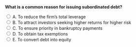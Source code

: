 ::: {.question-block}

<form onsubmit="event.preventDefault(); checkAnswer('module6_mcq_q76')" data-correct-answer="B">
<strong style="display: block;">What is a common reason for issuing subordinated debt?</strong>

<label><input type="radio" name="module6_mcq_q76" value="A"> A. To reduce the firm’s total leverage</label><br>
<label><input type="radio" name="module6_mcq_q76" value="B"> B. To attract investors seeking higher returns for higher risk</label><br>
<label><input type="radio" name="module6_mcq_q76" value="C"> C. To ensure priority in bankruptcy payments</label><br>
<label><input type="radio" name="module6_mcq_q76" value="D"> D. To obtain tax exemptions</label><br>
<label><input type="radio" name="module6_mcq_q76" value="E"> E. To convert debt into equity</label><br>
</form>

<div id="feedback-module6_mcq_q76" class="feedback" style="display:none;">
✅ Correct: B. Subordinated debt compensates investors with higher yields due to lower repayment priority.
</div>

:::
